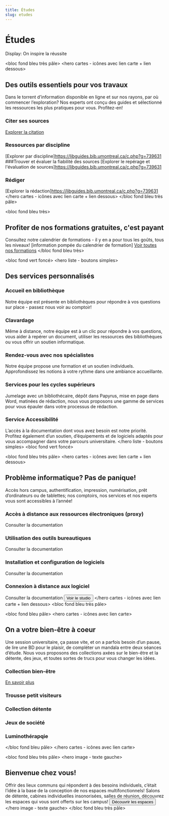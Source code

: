 ```yaml
---
title: Études
slug: etudes
---
```


# Études
Display: On inspire la réussite

<bloc fond bleu très pâle>
<hero cartes - icônes avec lien carte + lien dessous>
## Des outils essentiels pour vos travaux
Dans le torrent d’information disponible en ligne et sur nos rayons, par où commencer l’exploration? Nos experts ont conçu des guides et sélectionné les ressources les plus pratiques pour vous. Profitez-en!
### Citer ses sources
[Explorer la citation](https://libguides.bib.umontreal.ca/c.php?g=739631) 
### Ressources par discipline
[Explorer par discipline]https://libguides.bib.umontreal.ca/c.php?g=739631
###Trouver et évaluer la fiabilité des sources
[Explorer le repérage et l'évaluation de sources]https://libguides.bib.umontreal.ca/c.php?g=739631
### Rédiger
[Explorer la rédaction]https://libguides.bib.umontreal.ca/c.php?g=739631
</hero cartes - icônes avec lien carte + lien dessous>
</bloc fond bleu très pâle>

<bloc fond bleu très>
## Profiter de nos formations gratuites, c'est payant
Consultez notre calendrier de formations - il y en a pour tous les goûts, tous les niveaux!
[information pompée du calendrier de formation]
[Voir toutes nos formations]()
</bloc fond bleu très>

<bloc fond vert foncé>
<hero liste - boutons simples>
## Des services personnalisés
### Accueil en bibliothèque
Notre équipe est présente en bibliothèques pour répondre à vos questions sur place - passez nous voir au comptoir!
### Clavardage
Même à distance, notre équipe est à un clic pour répondre à vos questions, vous aider à repérer un document, utiliser les ressources des bibliothèques ou vous offrir un soutien informatique.
### Rendez-vous avec nos spécialistes
Notre équipe propose une formation et un soutien individuels. Approfondissez les notions à votre rythme dans une ambiance accueillante. 
### Services pour les cycles supérieurs
Jumelage avec un bibliothécaire, dépôt dans Papyrus, mise en page dans Word, matinées de rédaction, nous vous proposons une gamme de services pour vous épauler dans votre processus de rédaction. 
### Service Accessibilité
L’accès à la documentation dont vous avez besoin est notre priorité. Profitez également d’un soutien, d’équipements et de logiciels adaptés pour vous accompagner dans votre parcours universitaire.
</hero liste - boutons simples>
<bloc fond vert foncé>

<bloc fond bleu très pâle>
<hero cartes - icônes avec lien carte + lien dessous>
## Problème informatique? Pas de panique!
Accès hors campus, authentification, impression, numérisation, prêt d’ordinateurs ou de tablettes; nos comptoirs, nos services et nos experts vous sont accessibles à l’année!  
### Accès à distance aux ressources électroniques (proxy)
Consulter la documentation
### Utilisation des outils bureautiques
Consulter la documentation
### Installation et configuration de logiciels
Consulter la documentation
### Connexion à distance aux logiciel 
Consulter la documentation
<button primaire externe> Voir le studio</button>
</hero cartes - icônes avec lien carte + lien dessous>
<bloc fond bleu très pâle>

<bloc fond bleu pâle>
<hero cartes - icônes avec lien carte>
## On a votre bien-être à coeur
Une session universitaire, ça passe vite, et on a parfois besoin d’un pause, de lire une BD pour le plaisir, de compléter un mandala entre deux séances d’étude. Nous vous proposons des collections axées sur le bien-être et la détente, des jeux, et toutes sortes de trucs pour vous changer les idées.
### Collection bien-être
[En savoir plus]()
### Trousse petit visiteurs
### Collection détente
### Jeux de société
### Luminothérapqie
</bloc fond bleu pâle>
</hero cartes - icônes avec lien carte>

<bloc fond bleu très pâle>
<hero image - texte gauche>
## Bienvenue chez vous!
Offrir des lieux communs qui répondent à des besoins individuels, c’était l’idée à la base de la conception de nos espaces multifonctionnels!  Salons de détente, cabines individuelles insonorisées, salles de réunion, découvrez les espaces qui vous sont offerts sur les campus!
<button primaire interne>Découvrir les espaces</button>
</hero image - texte gauche>
</bloc fond bleu très pâle>


